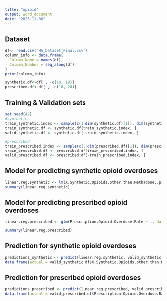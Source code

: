 ```yaml
---
title: "opioid"
output: word_document
date: "2023-11-06"
---
```

## Dataset
```r
df<- read.csv("HA_Dataset_Final.csv")
column_info <- data.frame(
  Column_Name = names(df),
  Column_Number = seq_along(df)
)
print(column_info)

```

```r
synthetic.df<-df[ , -c(18, 19)]  
prescribed.df<-df[ , -c(18, 20)] 
```

## Training & Validation sets
```r
set.seed(42)
#synthetic
train_synthetic.index <- sample(c(1:dim(synthetic.df)[1]), dim(synthetic.df)[1]*0.6)  
train_synthetic.df <- synthetic.df[train_synthetic.index, ]
valid_synthetic.df <- synthetic.df[-train_synthetic.index, ]

#prescribed
train_prescribed.index <- sample(c(1:dim(prescribed.df)[1]), dim(prescribed.df)[1]*0.6)  
train_prescribed.df <- prescribed.df[train_prescribed.index, ]
valid_prescribed.df <- prescribed.df[-train_prescribed.index, ]

```
## Model for predicting synthetic opioid overdoses
```r
linear.reg.synthetic <- lm(X.Synthetic.Opioids.other.than.Methadone..primarily.fentanyl..Overdose.Rate ~ ., data = train_synthetic.df) 
summary(linear.reg.synthetic)
```

## Model for predicting prescribed opioid overdoses
```r
linear.reg.prescribed <- glm(Prescription.Opioid.Overdose.Rate ~ ., data = train_prescribed.df) 

summary(linear.reg.prescribed)

```

## Prediction for synthetic opioid overdoses
```r
predictions_synthetic <- predict(linear.reg.synthetic, valid_synthetic.df, type = "response")
data.frame(actual = valid_synthetic.df$X.Synthetic.Opioids.other.than.Methadone..primarily.fentanyl..Overdose.Rate[1:5], predicted = predictions_synthetic[1:5])
```

## Prediction for prescribed opioid overdoses
```r
predictions_prescribed <- predict(linear.reg.prescribed, valid_prescribed.df, type = "response")
data.frame(actual = valid_prescribed.df$Prescription.Opioid.Overdose.Rate[1:5], predicted = predictions_prescribed[1:5])
```

